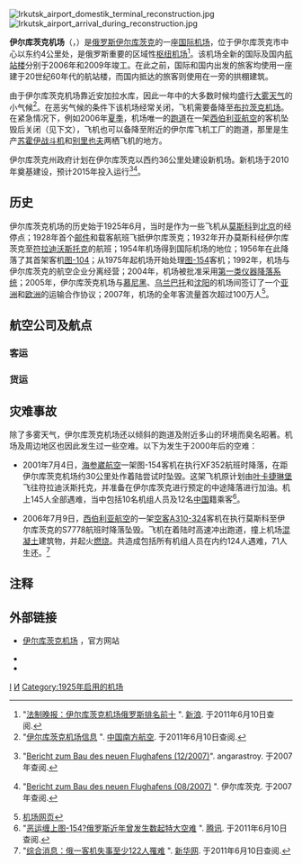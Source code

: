 {{noteTA
|1=zh-cn:谢列梅捷沃;zh-tw:謝列梅傑沃;
|2=zh-cn:符拉迪沃斯托克;zh-tw:海參崴;
|3=zh-cn:素万那普;zh-tw:蘇凡納布;
|4=zh-cn:哈巴罗夫斯克;zh-tw:伯力
}}
{{Infobox airport
| name             = 伊尔库茨克机场
| nativename       = {{lang|ru|Аэропорт Иркутск}}
| image            = Irkutsk_airport_international_terminal.jpg
| image-width      = 270px
| caption          = 
| type             = 民用
| operator         = 伊尔库茨克州政府
| opened           = 
| closed           = 
| city-served      = [[伊尔库茨克|伊尔库茨克]]
| distance_to_city = 4公里
| hub              = [[伊尔航空|伊尔航空]]
| website          = [http://www.iktport.ru/ www.iktport.ru/]
| IATA             = IKT
| ICAO             = UIII
| FAA              = 
| LID              = 
| location         = 
| coordinates      = {{Coord|52|16|05|N|104|23|20|E|type:airport|display=inline,title}}
| pushpin_map      = Russia
| pushpin_label    = IKT
| pushpin_map_caption = 机场在俄罗斯的位置
| elevation-m      = 511
| image_map        = 
| r1-number        = 12/30
| r1-length-f      = 10,384
| r1-length-m      = 3,564
| r1-surface       = [[混凝土|混凝土]]
| h1-number        = 
| h1-length-f      = 
| h1-length-m      = 
| h1-surface       = 
| stat-year        = 2009年
| stat_passenger   = 85.4538万<ref>{{ru}}"[http://www.aviaport.ru/news/2010/01/12/188371.html Аэропорт "Иркутск" в 2009 г. сократил пассажиропоток на 18%]". Aviaport. 于2011年6月10日查阅.</ref>
| stat_cargo       = 
| stat_flight      = 
| stat1-header     = 
| stat1-data       = 
| footnotes        = 
}}
[[File:Irkutsk_airport_domestik_terminal_reconstruction.jpg|thumb]]
[[File:Irkutsk_airport_arrival_during_reconstruction.jpg|thumb]]

'''伊尔库茨克机场'''（{{lang|ru|'''Аэропорт Иркутск'''}}，{{airport codes|IKT|UIII}}）是[[俄罗斯|俄罗斯]][[伊尔库茨克|伊尔库茨克]]的一座[[国际机场|国际机场]]，位于伊尔库茨克市中心以东约4公里处，是俄罗斯重要的区域性[[枢纽机场|枢纽机场]]<ref>"[http://news.sina.com.cn/w/2006-07-09/14179412136s.shtml 法制晚报：伊尔库茨克机场俄罗斯排名前十] {{Wayback|url=http://news.sina.com.cn/w/2006-07-09/14179412136s.shtml |date=20190910211826 }}". [[新浪|新浪]]. 于2011年6月10日查阅.</ref>。该机场全新的国际及国内[[航站楼|航站楼]]分别于2006年和2009年竣工。在此之前，国际和国内出发的旅客均使用一座建于20世纪60年代的航站楼，而国内抵达的旅客则使用在一旁的拱棚建筑。

由于伊尔库茨克机场靠近安加拉水库，因此一年中的大多数时候均盛行[[大雾|大雾]][[天气|天气]]的小气候<ref>"[http://www.csair.com/cn/tour/03/airport_IKT.html 伊尔库茨克机场信息] {{Wayback|url=http://www.csair.com/cn/tour/03/airport_IKT.html |date=20110803210611 }}". [[中国南方航空|中国南方航空]]. 于2011年6月10日查阅.</ref>。在恶劣气候的条件下该机场经常关闭，飞机需要备降至[[布拉茨克机场|布拉茨克机场]]。在紧急情况下，例如2006年[[夏季|夏季]]，机场唯一的[[跑道|跑道]]在一架[[西伯利亚航空|西伯利亚航空]]的客机坠毁后关闭（见下文），飞机也可以备降至附近的伊尔库飞机工厂的跑道，那里是生产[[苏霍伊|苏霍伊]][[战斗机|战斗机]]和[[别里也夫|别里也夫]]两栖飞机的地方。

伊尔库茨克州政府计划在伊尔库茨克以西约36公里处建设新机场。新机场于2010年奠基建设，预计2015年投入运行<ref>{{ru}}"[http://www.angarastroy.ru/index.php?comp=news&act=view&id=419 Bericht zum Bau des neuen Flughafens (12/2007)]{{dead link|date=2017年11月 |bot=InternetArchiveBot |fix-attempted=yes }}". angarastroy. 于2007年查阅.</ref><ref>{{ru}}"[http://www.irk.ru/news/20070803/airport.html Bericht zum Bau des neuen Flughafens (08/2007)] {{webarchive|url=https://web.archive.org/web/20071114064801/http://www.irk.ru/news/20070803/airport.html |date=2007-11-14 }}". 伊尔库茨克. 于2007年查阅.</ref>。

==历史==
伊尔库茨克机场的历史始于1925年6月，当时是作为一些飞机从[[莫斯科|莫斯科]]到[[北京|北京]]的经停点；1928年首个[[邮件|邮件]]和载客航班飞抵伊尔库茨克；1932年开办莫斯科经伊尔库茨克至[[符拉迪沃斯托克|符拉迪沃斯托克]]的航班；1954年机场得到国际机场的地位；1956年在此降落了其首架客机[[图-104|图-104]]；从1975年起机场开始处理[[图-154|图-154]]客机；1992年，机场与伊尔库茨克的航空企业分离经营；2004年，机场被批准采用[[仪表着陆系统|第一类仪器降落系统]]；2005年，伊尔库茨克机场与[[慕尼黑|慕尼黑]]、[[乌兰巴托|乌兰巴托]]和[[沈阳|沈阳]]的机场间签订了一个[[亚洲|亚洲]]和[[欧洲|欧洲]]的运输合作协议；2007年，机场的全年客流量首次超过100万人<ref>[http://translate.google.de/translate?hl=de&sl=ru&tl=zh-TW&u=http%3A%2F%2Fiktport.ru%2F 机场网页]</ref>。

==航空公司及航点==

===客运===
{{Airport-dest-list
|{{flagicon|RUS}} [[俄罗斯航空|俄罗斯航空]]|莫斯科－谢列梅捷沃、[[海参崴國際機場|海參崴]]、克拉斯諾亞爾斯克、伯力
|{{flagicon|RUS}} [[西伯利亚航空|西伯利亚航空]]|马加丹、莫斯科－多莫杰多沃、新西伯利亚、[[海参崴國際機場|海參崴]]、安塔利亚、[[北京首都國際機場|北京/首都]]、[[三亚鳳凰國際機場|三亞]]、[[香港國際機場|香港]]、[[普吉國際機場|普吉]]
|{{flagicon|RUS}} [[乌拉尔航空|乌拉尔航空]]|[[海参崴國際機場|海參崴]]、杜尚别、叶卡捷琳堡、莫斯科－多莫杰多沃、[[長春龍嘉國際機場|長春]]、[[哈爾濱太平國際機場|哈爾濱]]、[[鄂尔多斯伊金霍洛机场|鄂爾多斯]]、[[素萬那普機場|曼谷/素萬那普]]
|{{flagicon|RUS}} [[乌塔航空|乌塔航空]]|叶卡捷琳堡、克拉斯諾亞爾斯克、莫斯科－伏努科沃、新西伯利亚、苏尔古特
|{{flagicon|RUS}} [[维姆航空|维姆航空]]| '''包机'''：安塔利亚
|{{flagicon|RUS}} [[雅库蒂亚航空|雅库蒂亚航空]]|杜尚别、连斯克、慕尼黑、塔什干、奥廖克明斯克、雅库茨克
|{{flagicon|RUS}} [[北风航空|北风航空]]|安塔利亚、曼谷－素万那普、普吉、[[三亚凤凰国际机场|三亚]]、[[广州白云国际机场|广州]]
|{{flagicon|RUS}} [[俄罗斯国家航空|俄罗斯国家航空]]|巴尔瑙尔、[[海参崴國際機場|海參崴]]、克拉斯諾亞爾斯克、圣彼得堡
|{{flagicon|RUS}} [[伊尔航空|伊尔航空]]|海兰泡、博代博、赤塔、伯力、克拉斯諾亞爾斯克、马加丹、新西伯利亚、乌兰乌德、雅库茨克
|{{nowrap|{{flagicon|RUS}} [[阿尔罗莎米尔内航空|阿尔罗莎米尔内航空]]}}|连斯克、米尔内、波利亚尔内
|{{flagicon|Kyrgyzstan}} [[比什凱克航空|比什凱克航空]]|比什凱克
|{{flagicon|PRC}} [[海南航空|海南航空]]|[[北京首都國際機場|北京/首都]]
|{{flagicon|PRC}} [[中国南方航空|中国南方航空]]|[[沈陽桃仙國際機場|沈陽]]、[[哈爾濱太平國際機場|哈爾濱]]（季節性）
|{{flagicon|PRC}} [[吉祥航空|吉祥航空]]|[[上海浦東國際機場|上海/浦東]]（季節性）
|{{flagicon|PRC}} [[祥鵬航空|祥鵬航空]]|[[成都雙流國際機場|成都]]
|{{flagicon|PRC}} [[天津航空|天津航空]]|[[二連浩特賽烏蘇國際機場|二連浩特]]、[[包頭二裡半機場|包頭]]、[[重慶江北國際機場|重慶]]（皆季節性）
|{{flagicon|PRC}} [[中国東方航空|中国東方航空]]|[[鄂爾多斯伊金霍洛國際機場|鄂爾多斯]]、[[煙台蓬萊國際機場|煙台]]（皆季節性包機）
|{{flagicon|PRC}} [[乌鲁木齐航空|乌鲁木齐航空]]|[[乌鲁木齐地窝堡国际机场|乌鲁木齐]]
|{{flagicon|MNG}} [[蒙古航空|蒙古航空]]|[[成吉思汗國際機場|乌兰巴托]]
|{{flagicon|KOR}} [[大韩航空|大韩航空]]|[[仁川國際機場|首尔/仁川]] （季節性）
}}

===货运===
{{Airport-dest-list
|{{flagicon|CHN}} [[中国邮政航空|中国邮政航空]]|货运包机
|{{nowrap|{{flagicon|RUS}} [[伏尔加-第聂伯航空|伏尔加-第聂伯航空]]}}|货运包机
}}

==灾难事故==

除了多雾天气，伊尔库茨克机场还以倾斜的跑道及附近多山的环境而臭名昭著。机场及周边地区也因此发生过一些空难。以下为发生于2000年后的空难：
*2001年7月4日，[[海参崴航空|海参崴航空]]一架图-154客机在执行XF352航班时降落，在距伊尔库茨克机场约30公里处作着陆尝试时坠毁。这架飞机原计划由[[叶卡捷琳堡|叶卡捷琳堡]]飞往符拉迪沃斯托克，并准备在伊尔库茨克进行预定的中途降落进行加油。机上145人全部遇难，当中包括10名机组人员及12名[[中国|中国]]籍乘客<ref>"[http://news.qq.com/a/20040825/000231.htm 恶运缠上图-154?俄罗斯近年曾发生数起特大空难] {{Wayback|url=http://news.qq.com/a/20040825/000231.htm |date=20171201081555 }}". [[腾讯|腾讯]]. 于2011年6月10日查阅.</ref>。

*2006年7月9日，[[西伯利亚航空|西伯利亚航空]]的一架[[空客A310|空客A310-324]]客机在执行莫斯科至伊尔库茨克的S7778航班时降落坠毁。飞机在着陆时高速冲出跑道，撞上机场[[混凝土|混凝土]]建筑物，并起火[[燃烧|燃烧]]。共造成包括所有机组人员在内约124人遇难，71人生还。<ref>"[http://news.xinhuanet.com/newscenter/2006-07/09/content_4811156.htm 综合消息：俄一客机失事至少122人罹难] {{Wayback|url=http://news.xinhuanet.com/newscenter/2006-07/09/content_4811156.htm |date=20140219173945 }}". [[新华网|新华网]]. 于2011年6月10日查阅.</ref> {{see also|S7航空778號班機空難}}

==注释==
{{reflist}}

==外部链接==
{{Commonscat|Irkutsk Airport}}
*{{ru}} [http://www.iktport.ru 伊尔库茨克机场] {{Wayback|url=http://www.iktport.ru/ |date=20161024100626 }}，官方网站
*{{WAD|UIII|source=[[DAFIF|DAFIF]]}}
*{{GCM|UIII|source=[[DAFIF|DAFIF]]}}

{{Airports in Russia}}

[[Category:伊爾庫茨克州|I]]
[[Category:俄羅斯機場|И]]
[[Category:1925年启用的机场|Category:1925年启用的机场]]